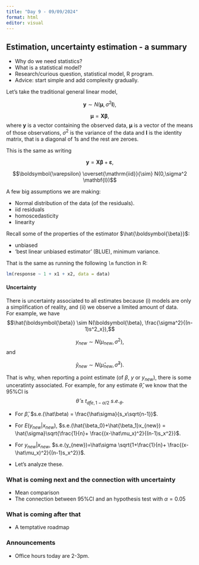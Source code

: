 ```yaml
---
title: "Day 9 - 09/09/2024"
format: html
editor: visual
---
```


## Estimation, uncertainty estimation - a summary  

- Why do we need statistics?   
- What is a statistical model?  
- Research/curious question, statistical model, R program.  
- Advice: start simple and add complexity gradually.  

Let's take the traditional general linear model,  

$$\mathbf{y} \sim N(\boldsymbol{\mu}, \sigma^2\mathbf{I}),$$

$$\boldsymbol\mu = \mathbf{X}\boldsymbol\beta,$$
where $\mathbf{y}$ is a vector containing the observed data, $\boldsymbol\mu$ is a vector of the means of those observations, $\sigma^2$ is the variance of the data and $\mathbf{I}$ is the identity matrix, that is a diagonal of 1s and the rest are zeroes.  

This is the same as writing 

$$\mathbf{y} = \mathbf{X}\boldsymbol\beta + \boldsymbol{\varepsilon}, $$

$$\boldsymbol{\varepsilon} \overset{\mathrm{iid}}{\sim} N(0,\sigma^2 \mathbf{I})$$

A few big assumptions we are making:  

- Normal distribution of the data (of the residuals).    
- iid residuals  
- homoscedasticity  
- linearity  

Recall some of the properties of the estimator $\hat{\boldsymbol{\beta}}$:   

- unbiased  
- 'best linear unbiased estimator' (BLUE), minimum variance.  

That is the same as running the following `lm` function in R:  

```r
lm(response ~ 1 + x1 + x2, data = data)
```

#### Uncertainty  

There is uncertainty associated to all estimates because (i) models are only a simplification of reality, and (ii) we observe a limited amount of data.  
For example, we have 
$$\hat{\boldsymbol{\beta}} \sim N(\boldsymbol{\beta}, \frac{\sigma^2}{(n-1)s^2_x}),$$
 
$$y_{new} \sim N(\mu_{new}, \sigma^2),$$
and  

$$\hat{y}_{new} \sim N(\hat{\mu}_{new}, \hat{\sigma}^2).$$

That is why, when reporting a point estimate (of $\beta$, $y$ or $y_{new}$), there is some unceratinty associated. For example, for any estimate $\hat\theta$, we know that the 95%CI is 
$$ \hat{\theta} \pm t_{dfe, 1 - \alpha/2} \ s.e._{\theta}.$$

- For $\hat\beta$, $s.e.(\hat\beta) = \frac{\hat\sigma}{s_x\sqrt{n-1}}$.

- For $E(y_{new}|x_{new})$, $s.e.(\hat{\beta_0}+\hat{\beta_1}x_{new}) = \hat{\sigma}\sqrt{\frac{1}{n}+ \frac{(x-\hat\mu_x)^2}{(n-1)s_x^2}}$.

- For $y_{new}|x_{new}$, $s.e.(y_{new})=\hat\sigma \sqrt{1+\frac{1}{n}+ \frac{(x-\hat\mu_x)^2}{(n-1)s_x^2}}$. 

- Let's analyze these.  

### What is coming next and the connection with uncertainty  

- Mean comparison  
- The connection between 95%CI and an hypothesis test with $\alpha = 0.05$  

### What is coming after that   

- A temptative roadmap  

### Announcements 

- Office hours today are 2-3pm.  

